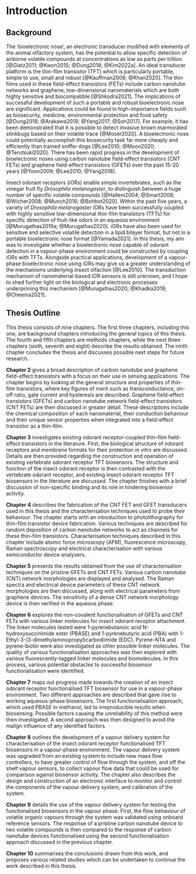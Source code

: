 # Introduction

## Background

The 'bioelectronic nose', an electronic transducer modified with elements of the animal olfactory system, has the potential to allow specific detection of airborne volatile compounds at concentrations as low as parts per trillion [@Glatz2011; @Kwon2015; @Dung2018; @Kim2022a]. An ideal transducer platform is the thin-film transistor (TFT) which is particularly portable, simple to use, small and robust [@Kauffman2008; @Khan2020]. The thin films used in these field-effect transistors (FETs) include carbon nanotube networks and graphene, low-dimensional nanomaterials which are both highly sensitive and biocompatible [@Shkodra2021]. The implications of successful development of such a portable and robust bioelectronic nose are significant. Applications could be found in high-importance fields such as biosecurity, medicine, environmental protection and food safety [@Dung2018; @Arakawa2019; @Yang2017; @Son2017]. For example, it has been demonstrated that it is possible to detect invasive brown marmorated stinkbugs based on their volatile trace [@Moser2020]. A bioelectronic nose could potentially accomplish this biosecurity task far more cheaply and efficiently than trained sniffer dogs [@Lee2010; @Moon2020; @Terutsuki2020]. There has been rapid progress in the development of bioelectronic noses using carbon nanotube field-effect transistors (CNT FETs) and graphene field-effect transistors (GFETs) over the past 15-20 years [@Yoon2009; @Lee2010; @Yang2018].

Insect odorant receptors (iORs) enable simple invertebrates, such as the vinegar fruit fly *Drosophila melanogaster*, to distinguish between a huge number of specific volatile compounds [@Hallem2004; @Smart2008; @Wicher2008; @Munch2016; @Bohbot2020]. Within the past five years, a variety of *Drosophila melanogaster* iORs have been successfully coupled with highly sensitive low-dimensional thin-film transistors (TFTs) for specific detection of fruit-like odors in an aqueous environment [@Murugathas2019a; @Murugathas2020]. iORs have also been used for sensitive and selective volatile detection in a lipid bilayer format, but not in a portable bioelectronic nose format [@Yamada2021]. In this thesis, my aim was to investigate whether a bioelectronic nose capable of odorant detection in a vapour-phase environment could be constructed by coupling iORs with TFTs. Alongside practical applications, development of a vapour-phase bioelectronic nose using iORs may give us a greater understanding of the mechanisms underlying insect olfaction [@Lee2010]. The transduction mechanism of nanomaterial-based iOR sensors is still unknown, and I hope to shed further light on the biological and electronic processes underpinning this mechanism [@Murugathas2020; @Khadka2019; @Cheema2021].

## Thesis Outline

This thesis consists of nine chapters. The first three chapters, including this one, are background chapters introducing the general topics of this thesis. The fourth and fifth chapters are methods chapters, while the next three chapters (sixth, seventh and eight) describe the results obtained. The ninth chapter concludes the thesis and discusses possible next steps for future research.

**Chapter 2** gives a broad description of carbon nanotube and graphene field-effect transistors with a focus on their use in sensing applications. The chapter begins by looking at the general structure and properties of thin-film transistors, where key figures of merit such as transconductance, on-off ratio, gate current and hysteresis are described. Graphene field-effect transistors (GFETs) and carbon nanotube network field-effect transistors (CNT FETs) are then discussed in greater detail. These descriptions include the chemical composition of each nanomaterial, their conduction behaviour and their unique sensor properties when integrated into a field-effect transistor as a thin-film.

**Chapter 3** investigates existing odorant receptor-coupled thin-film field-effect transistors in the literature. First, the biological structure of odorant receptors and membrane formats for their protection *in vitro* are discussed. Details are then provided regarding the construction and operation of existing vertebrate odorant receptor TFT biosensors. The structure and function of the insect odorant receptor is then contrasted with the vertebrate odorant receptor, and existing insect odorant receptor TFT biosensors in the literature are discussed. The chapter finishes with a brief discussion of non-specific binding and its role in hindering biosensor activity.

**Chapter 4** describes the fabrication of the CNT FET and GFET transducers used in this thesis and the characterisation techniques used to probe their behaviour. The chapter starts with an introduction to photolithography for thin-film transistor device fabrication. Various techniques are described for random deposition of carbon nanotube networks to act as channels for these thin-film transistors. Characterisation techniques described in this chapter include atomic force microscopy (AFM), fluorescence microscopy, Raman spectroscopy and electrical characterisation with various semiconductor device analysers.

**Chapter 5** presents the results obtained from the use of characterisation techniques on the pristine GFETs and CNT FETs. Various carbon nanotube (CNT) network morphologies are displayed and analysed. The Raman spectra and electrical device parameters of these CNT network morphologies are then discussed, along with electrical parameters from graphene devices. The sensitivity of a dense CNT network morphology device is then verified in the aqueous phase.

**Chapter 6** explores the non-covalent functionalisation of GFETs and CNT FETs with various linker molecules for insect odorant receptor attachment. The linker molecules tested were 1-pyrenebutanoic acid N-hydroxysuccinimide ester (PBASE) and 1-pyrenebutyric acid (PBA) with 1-Ethyl-3-(3-dimethylaminopropyl)carbodiimide (EDC). Pyrene-NTA and pyrene-biotin were also investigated as other possible linker molecules. The quality of various functionalisation approaches was then explored with various fluorescently-tagged linker molecules and biomolecules. In this process, various potential obstacles to successful biosensor functionalisation were identified.

**Chapter 7** maps out progress made towards the creation of an insect odorant receptor functionalised TFT biosensor for use in a vapour-phase environment. Two different approaches are described that gave rise to working aqueous-phase biosensors. The first functionalisation approach, which used PBASE in methanol, led to irreproducible results when biosensing. Possible factors causing the unreliability of this method were then investigated. A second approach was then designed to avoid the malign influence of any identified factors.

**Chapter 8** outlines the development of a vapour delivery system for characterisation of the insect odorant receptor functionalised TFT biosensors in a vapour-phase environment. The vapour delivery system was upgraded from an existing system to include new mass flow controllers, to have greater control of flow through the system, and off the shelf vapour sensors, to collect vapour flow data that could be used for comparison against biosensor activity. The chapter also describes the design and construction of an electronic interface to monitor and control the components of the vapour delivery system, and calibration of the system.

**Chapter 9** details the use of the vapour delivery system for testing the functionalised biosensors in the vapour phase. First, the flow behaviour of volatile organic vapours through the system was validated using onboard reference sensors. The response of a pristine carbon nanotube device to two volatile compounds is then compared to the response of carbon nanotube devices functionalised using the second functionalisation approach discussed in the previous chapter.

**Chapter 10** summarises the conclusions drawn from this work, and proposes various related studies which can be undertaken to continue the work described in this thesis.